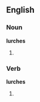 ==English==

===Noun===
'''lurches'''

# {{plural of|lurch}}

===Verb===
'''lurches'''

# {{third-person singular of|lurch}}